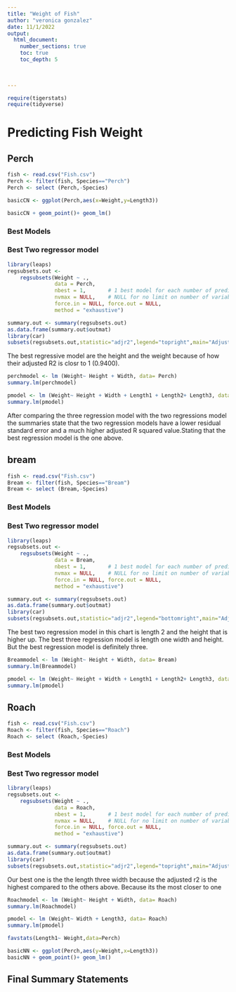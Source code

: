 ```yaml
---
title: "Weight of Fish"
author: "veronica gonzalez"
date: 11/1/2022  
output: 
  html_document:
    number_sections: true
    toc: true
    toc_depth: 5

 
    
---
```



```r
require(tigerstats)
require(tidyverse)
```

# Predicting Fish Weight


## Perch

```r
fish <- read.csv("Fish.csv")
Perch <- filter(fish, Species=="Perch")
Perch <- select (Perch,-Species)
```

```r
basicCN <- ggplot(Perch,aes(x=Weight,y=Length3))

basicCN + geom_point()+ geom_lm()
```




### Best Models



### Best Two regressor model

```r
library(leaps)
regsubsets.out <-
    regsubsets(Weight ~ .,
               data = Perch,
               nbest = 1,       # 1 best model for each number of predictors
               nvmax = NULL,    # NULL for no limit on number of variables
               force.in = NULL, force.out = NULL,
               method = "exhaustive")

summary.out <- summary(regsubsets.out)
as.data.frame(summary.out$outmat)
library(car)
subsets(regsubsets.out,statistic="adjr2",legend="topright",main="Adjusted R^2")
```

The best regressive model are the height and the weight because of how their adjusted R2 is closr to 1  (0.9400). 

```r
perchmodel <- lm (Weight~ Height + Width, data= Perch)
summary.lm(perchmodel)
```

```r
pmodel <- lm (Weight~ Height + Width + Length1 + Length2+ Length3, data= Perch)
summary.lm(pmodel)
```

After comparing the three regression model with the two regressions model the summaries state that the two regression models have a lower residual standard error and a much higher adjusted R squared value.Stating that the best regression model is the one above. 

## bream

```r
fish <- read.csv("Fish.csv")
Bream <- filter(fish, Species=="Bream")
Bream <- select (Bream,-Species)
```

### Best Models

### Best Two regressor model
```r
library(leaps)
regsubsets.out <-
    regsubsets(Weight ~ .,
               data = Bream,
               nbest = 1,       # 1 best model for each number of predictors
               nvmax = NULL,    # NULL for no limit on number of variables
               force.in = NULL, force.out = NULL,
               method = "exhaustive")

summary.out <- summary(regsubsets.out)
as.data.frame(summary.out$outmat)
library(car)
subsets(regsubsets.out,statistic="adjr2",legend="bottomright",main="Adjusted R^2")
```

The best two regression model in this chart is length 2 and the height that is higher up. The best three regression model is length one width and height. But the best regression model is definitely three. 

```r
Breammodel <- lm (Weight~ Height + Width, data= Bream)
summary.lm(Breammodel)
```

```r
pmodel <- lm (Weight~ Height + Width + Length1 + Length2+ Length3, data= Bream)
summary.lm(pmodel)
```

## Roach

```r
fish <- read.csv("Fish.csv")
Roach <- filter(fish, Species=="Roach")
Roach <- select (Roach,-Species)
```


### Best Models

### Best Two regressor model

```r
library(leaps)
regsubsets.out <-
    regsubsets(Weight ~ .,
               data = Roach,
               nbest = 1,       # 1 best model for each number of predictors
               nvmax = NULL,    # NULL for no limit on number of variables
               force.in = NULL, force.out = NULL,
               method = "exhaustive")

summary.out <- summary(regsubsets.out)
as.data.frame(summary.out$outmat)
library(car)
subsets(regsubsets.out,statistic="adjr2",legend="topright",main="Adjusted R^2")
```
Our best one is the the length three width because the adjusted r2 is the highest compared to the others above. Because its the most closer to one 




```r
Roachmodel <- lm (Weight~ Height + Width, data= Roach)
summary.lm(Roachmodel)
```

```r
pmodel <- lm (Weight~ Width + Length3, data= Roach)
summary.lm(pmodel)
```


```r
favstats(Length1~ Weight,data=Perch)
```

```r
basicNN <- ggplot(Perch,aes(y=Weight,x=Length3))
basicNN + geom_point()+ geom_lm()
```

## Final Summary Statements





